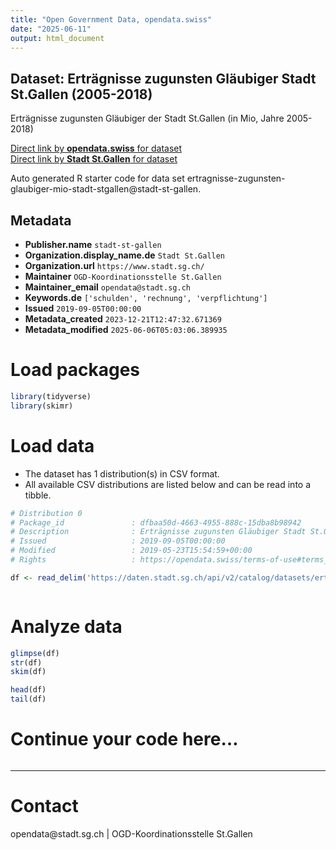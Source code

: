 ```yaml
---
title: "Open Government Data, opendata.swiss"
date: "2025-06-11"
output: html_document
---
```


## Dataset: Erträgnisse zugunsten Gläubiger Stadt St.Gallen (2005-2018)

Erträgnisse zugunsten Gläubiger der Stadt St.Gallen (in Mio, Jahre 2005-2018)

[Direct link by **opendata.swiss** for dataset](https://opendata.swiss/de/dataset/ertragnisse-zugunsten-glaubiger-stadt-st-gallen-2005-2018)<br>
[Direct link by **Stadt St.Gallen** for dataset](https://daten.stadt.sg.ch/explore/dataset/ertragnisse-zugunsten-glaubiger-mio-stadt-stgallen/)

Auto generated R starter code for data set ertragnisse-zugunsten-glaubiger-mio-stadt-stgallen@stadt-st-gallen.

## Metadata

- **Publisher.name** `stadt-st-gallen`
- **Organization.display_name.de** `Stadt St.Gallen`
- **Organization.url** `https://www.stadt.sg.ch/`
- **Maintainer** `OGD-Koordinationsstelle St.Gallen`
- **Maintainer_email** `opendata@stadt.sg.ch`
- **Keywords.de** `['schulden', 'rechnung', 'verpflichtung']`
- **Issued** `2019-09-05T00:00:00`
- **Metadata_created** `2023-12-21T12:47:32.671369`
- **Metadata_modified** `2025-06-06T05:03:06.389935`


# Load packages

```r

library(tidyverse)
library(skimr)

```

# Load data

-   The dataset has 1 distribution(s) in CSV format.
-   All available CSV distributions are listed below and can be read into a tibble.

```r

# Distribution 0
# Package_id               : dfbaa50d-4663-4955-888c-15dba8b98942
# Description              : Erträgnisse zugunsten Gläubiger Stadt St.Gallen (2005-2018) (csv)
# Issued                   : 2019-09-05T00:00:00
# Modified                 : 2019-05-23T15:54:59+00:00
# Rights                   : https://opendata.swiss/terms-of-use#terms_by

df <- read_delim('https://daten.stadt.sg.ch/api/v2/catalog/datasets/ertragnisse-zugunsten-glaubiger-mio-stadt-stgallen/exports/csv?use_labels=true')



```

# Analyze data

```r

glimpse(df)
str(df)
skim(df)

head(df)
tail(df)

```

# Continue your code here...

```r

```

------------------------------------------------------------------------

# Contact

opendata@stadt.sg.ch | OGD-Koordinationsstelle St.Gallen
